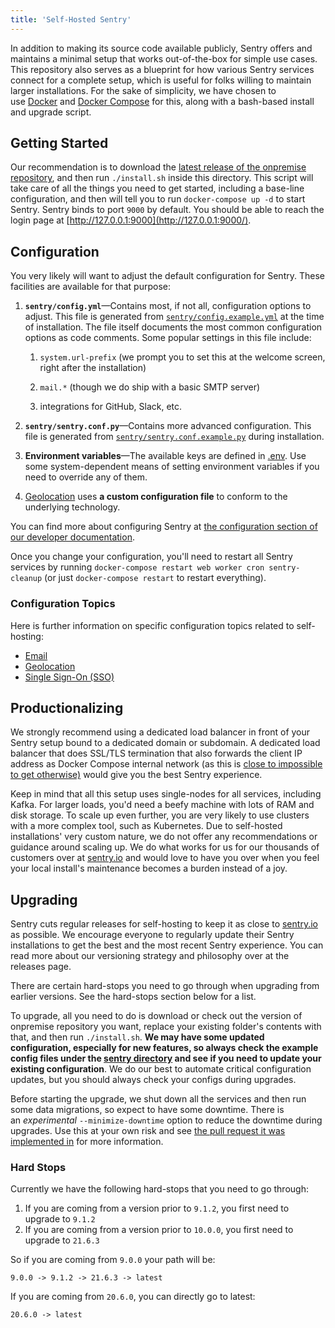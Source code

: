 ```yaml
---
title: 'Self-Hosted Sentry'
---
```


In addition to making its source code available publicly, Sentry offers and maintains a minimal setup that works out-of-the-box for simple use cases. This repository also serves as a blueprint for how various Sentry services connect for a complete setup, which is useful for folks willing to maintain larger installations. For the sake of simplicity, we have chosen to use [Docker](https://www.docker.com/) and [Docker Compose](https://docs.docker.com/compose/) for this, along with a bash-based install and upgrade script.

## Getting Started

Our recommendation is to download the [latest release of the onpremise repository](https://github.com/getsentry/onpremise/releases/latest), and then run `./install.sh` inside this directory. This script will take care of all the things you need to get started, including a base-line configuration, and then will tell you to run `docker-compose up -d` to start Sentry. Sentry binds to port `9000` by default. You should be able to reach the login page at [http://127.0.0.1:9000](http://127.0.0.1:9000/).

## Configuration

You very likely will want to adjust the default configuration for Sentry. These facilities are available for that purpose:

1. **`sentry/config.yml`**—Contains most, if not all, configuration options to adjust. This file is generated from [`sentry/config.example.yml`](https://github.com/getsentry/onpremise/blob/master/sentry/config.example.yml) at the time of installation. The file itself documents the most common configuration options as code comments. Some popular settings in this file include:

    1. `system.url-prefix` (we prompt you to set this at the welcome screen, right after the installation)

    1. `mail.*` (though we do ship with a basic SMTP server)

    1. integrations for GitHub, Slack, etc.

1. **`sentry/sentry.conf.py`**—Contains more advanced configuration. This file is generated from [`sentry/sentry.conf.example.py`](https://github.com/getsentry/onpremise/blob/master/sentry/sentry.conf.example.py) during installation.

1. **Environment variables**—The available keys are defined in [.env](https://github.com/getsentry/onpremise/blob/master/.env). Use some system-dependent means of setting environment variables if you need to override any of them.

1. [Geolocation](/self-hosted/geolocation/) uses **a custom configuration file** to conform to the underlying technology.

You can find more about configuring Sentry at [the configuration section of our developer documentation](/config/).

<Alert title="Note" level="info">
  Once you change your configuration, you'll need to restart all Sentry services by running <code>docker-compose restart web worker cron sentry-cleanup</code> (or just <code>docker-compose restart</code> to restart everything).
</Alert>

### Configuration Topics

Here is further information on specific configuration topics related to self-hosting:

- [Email](/self-hosted/email/)
- [Geolocation](/self-hosted/geolocation/)
- [Single Sign-On (SSO)](/self-hosted/sso/)

## Productionalizing

We strongly recommend using a dedicated load balancer in front of your Sentry setup bound to a dedicated domain or subdomain. A dedicated load balancer that does SSL/TLS termination that also forwards the client IP address as Docker Compose internal network (as this is [close to impossible to get otherwise)](https://github.com/getsentry/onpremise/issues/554) would give you the best Sentry experience.

Keep in mind that all this setup uses single-nodes for all services, including Kafka. For larger loads, you'd need a beefy machine with lots of RAM and disk storage. To scale up even further, you are very likely to use clusters with a more complex tool, such as Kubernetes. Due to self-hosted installations' very custom nature, we do not offer any recommendations or guidance around scaling up. We do what works for us for our thousands of customers over at [sentry.io](https://sentry.io/) and would love to have you over when you feel your local install's maintenance becomes a burden instead of a joy.

## Upgrading

Sentry cuts regular releases for self-hosting to keep it as close to [sentry.io](https://sentry.io) as possible. We encourage everyone to regularly update their Sentry installations to get the best and the most recent Sentry experience. You can read more about our versioning strategy and philosophy over at the <Link to="/self-hosted/releases/">releases page</Link>.

<Alert title="Warning" level="warn">
  There are certain hard-stops you need to go through when upgrading from earlier versions. See the  <Link to="#hard-stops">hard-stops</Link> section below for a list.
</Alert>

To upgrade, all you need to do is download or check out the version of onpremise repository you want, replace your existing folder's contents with that, and then run `./install.sh`. **We may have some updated configuration, especially for new features, so always check the example config files under the [sentry directory](https://github.com/getsentry/onpremise/blob/master/sentry/) and see if you need to update your existing configuration**. We do our best to automate critical configuration updates, but you should always check your configs during upgrades.

Before starting the upgrade, we shut down all the services and then run some data migrations, so expect to have some downtime. There is an *experimental* `--minimize-downtime` option to reduce the downtime during upgrades. Use this at your own risk and see [the pull request it was implemented in](https://github.com/getsentry/onpremise/issues/607) for more information.

### Hard Stops

Currently we have the following hard-stops that you need to go through:

1. If you are coming from a version prior to `9.1.2`, you first need to upgrade to `9.1.2`
1. If you are coming from a version prior to `10.0.0`, you first need to upgrade to `21.6.3`

So if you are coming from `9.0.0` your path will be:
```
9.0.0 -> 9.1.2 -> 21.6.3 -> latest
```

If you are coming from `20.6.0`, you can directly go to latest:
```
20.6.0 -> latest
```
